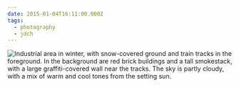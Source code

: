 ```yaml
---
date: 2015-01-04T16:11:00.000Z
tags:
  - photography
  - jdch
---
```

![Industrial area in winter, with snow-covered ground and train tracks in the foreground. In the background are red brick buildings and a tall smokestack, with a large graffiti-covered wall near the tracks. The sky is partly cloudy, with a mix of warm and cool tones from the setting sun.](../../assets/photos/20150104-IMG_1148.jpg)
